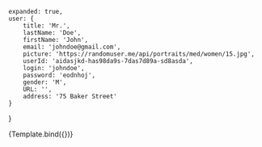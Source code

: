 

<Meta title="Components/UserImporter" component={UserImporter} />

    expanded: true,
    user: {
        title: 'Mr.',
        lastName: 'Doe',
        firstName: 'John',
        email: 'johndoe@gmail.com',
        picture: 'https://randomuser.me/api/portraits/med/women/15.jpg',
        userId: 'aidasjkd-has98da9s-7das7d89a-sd8asda',
        login: 'johndoe',
        password: 'eodnhoj',
        gender: 'M',
        URL: '',
        address: '75 Baker Street'
    }
}

<Canvas>
    <Story name="main" args={defaultProps}>
        {Template.bind({})}
    </Story>
</Canvas>
